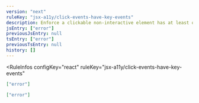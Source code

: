 ```yaml
---
version: "next"
ruleKey: "jsx-a11y/click-events-have-key-events"
description: Enforce a clickable non-interactive element has at least one keyboard event listener
jsEntry: ["error"]
previousJsEntry: null
tsEntry: ["error"]
previousTsEntry: null
history: []
---
```


<RuleInfos 
  configKey="react" 
  ruleKey="jsx-a11y/click-events-have-key-events" 
>

```json
["error"]
```

```json
["error"]
```

</RuleInfos>
